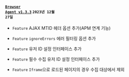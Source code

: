 #### <code class='changelog-service'><a href="../release-notes/browser/browser-1_3_3">Browser Agent v1.3.3</a></code> <code class='changelog-date'>2023년 12월 27일</code>

- <code class="Feature">Feature</code> AJAX MTID 헤더 옵션 추가(APM 연계 기능)

- <code class="Feature">Feature</code> <code>ignoreErrors</code> 에러 필터링 옵션 추가

- <code class="Feature">Feature</code> 유저 ID 설정 인터페이스 추가

- <code class="Feature">Feature</code> 필수 수집 유저 ID 설정 인터페이스 추가

- <code class="Feature">Feature</code> <code>Iframe</code>으로 로드된 페이지의 경우 수집 대상에서 제외

